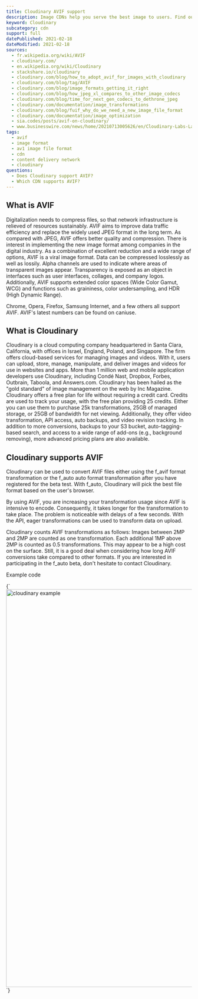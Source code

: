 ```yaml
---
title: Cloudinary AVIF support
description: Image CDNs help you serve the best image to users. Find out how you can use AVIF images in Cloudinary.
keyword: Cloudinary
subcategory: cdn
support: full
datePublished: 2021-02-18
dateModified: 2021-02-18
sources:
  - fr.wikipedia.org/wiki/AVIF
  - cloudinary.com/
  - en.wikipedia.org/wiki/Cloudinary
  - stackshare.io/cloudinary
  - cloudinary.com/blog/how_to_adopt_avif_for_images_with_cloudinary
  - cloudinary.com/blog/tag/AVIF
  - cloudinary.com/blog/image_formats_getting_it_right
  - cloudinary.com/blog/how_jpeg_xl_compares_to_other_image_codecs
  - cloudinary.com/blog/time_for_next_gen_codecs_to_dethrone_jpeg
  - cloudinary.com/documentation/image_transformations
  - cloudinary.com/blog/fuif_why_do_we_need_a_new_image_file_format
  - cloudinary.com/documentation/image_optimization
  - sia.codes/posts/avif-on-cloudinary/
  - www.businesswire.com/news/home/20210713005626/en/Cloudinary-Labs-Launches-to-Fuel-Innovation-and-the-Future-of-Visual-Media
tags:
  - avif
  - image format
  - av1 image file format
  - cdn
  - content delivery network
  - cloudinary
questions:
  - Does Cloudinary support AVIF?
  - Which CDN supports AVIF?
---
```


## What is AVIF

Digitalization needs to compress files, so that network infrastructure is relieved of resources sustainably. AVIF aims to improve data traffic efficiency and replace the widely used JPEG format in the long term. As compared with JPEG, AVIF offers better quality and compression. There is interest in implementing the new image format among companies in the digital industry. As a combination of excellent reduction and a wide range of options, AVIF is a viral image format. Data can be compressed losslessly as well as lossily. Alpha channels are used to indicate where areas of transparent images appear. Transparency is exposed as an object in interfaces such as user interfaces, collages, and company logos. Additionally, AVIF supports extended color spaces (Wide Color Gamut, WCG) and functions such as graininess, color undersampling, and HDR (High Dynamic Range).

Chrome, Opera, Firefox, Samsung Internet, and a few others all support AVIF. AVIF's latest numbers can be found on caniuse.

## What is Cloudinary

Cloudinary is a cloud computing company headquartered in Santa Clara, California, with offices in Israel, England, Poland, and Singapore. The firm offers cloud-based services for managing images and videos. With it, users can upload, store, manage, manipulate, and deliver images and videos for use in websites and apps. More than 1 million web and mobile application developers use Cloudinary, including Condé Nast, Dropbox, Forbes, Outbrain, Taboola, and Answers.com. Cloudinary has been hailed as the "gold standard" of image management on the web by Inc Magazine. Cloudinary offers a free plan for life without requiring a credit card. Credits are used to track your usage, with the free plan providing 25 credits. Either you can use them to purchase 25k transformations, 25GB of managed storage, or 25GB of bandwidth for net viewing. Additionally, they offer video transformation, API access, auto backups, and video revision tracking. In addition to more conversions, backups to your S3 bucket, auto-tagging-based search, and access to a wide range of add-ons (e.g., background removing), more advanced pricing plans are also available.

## Cloudinary supports AVIF

Cloudinary can be used to convert AVIF files either using the f_avif format transformation or the f_auto auto format transformation after you have registered for the beta test. With f_auto, Cloudinary will pick the best file format based on the user's browser.

By using AVIF, you are increasing your transformation usage since AVIF is intensive to encode. Consequently, it takes longer for the transformation to take place. The problem is noticeable with delays of a few seconds. With the API, eager transformations can be used to transform data on upload.

Cloudinary counts AVIF transformations as follows: Images between 2MP and 2MP are counted as one transformation. Each additional 1MP above 2MP is counted as 0.5 transformations. This may appear to be a high cost on the surface. Still, it is a good deal when considering how long AVIF conversions take compared to other formats. If you are interested in participating in the f_auto beta, don't hesitate to contact Cloudinary.

Example code

<Syntax language="html">
  {`<img
 src="img.jpg/q_auto,f_auto,w_680/file.jpg"
 srcset="img.jpg/q_auto,f_auto,w_1536/file.jpg 1536w, img.jpg/q_auto,f_auto,w_768/file.jpg 768w, img.jpg/q_auto,f_auto,w_576/file.jpg 576w, img.jpg/q_auto,f_auto,w_384/file.jpg 384w"
 sizes="(max-width: 768px) 100vw, 768px"
 alt="cloudinary example" width="1920" height="1080" loading="lazy" decoding="async"
 />`}
</Syntax>
